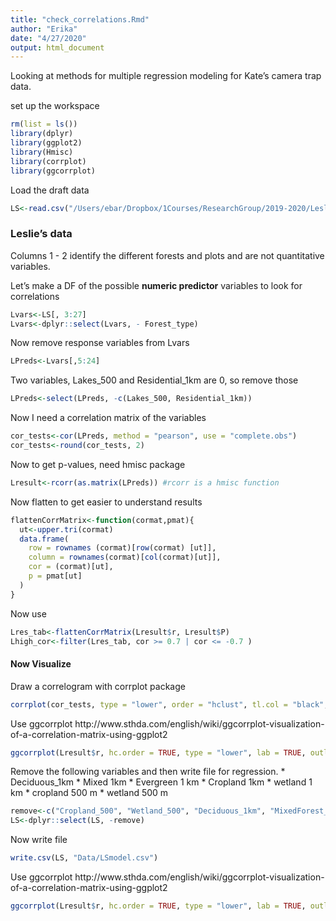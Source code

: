 ```yaml
---
title: "check_correlations.Rmd"
author: "Erika"
date: "4/27/2020"
output: html_document
---
```


Looking at methods for multiple regression modeling for Kate's camera trap data.

set up the workspace
```r
rm(list = ls())
library(dplyr)
library(ggplot2)
library(Hmisc)
library(corrplot)
library(ggcorrplot)

```
Load the draft data
```r
LS<-read.csv("/Users/ebar/Dropbox/1Courses/ResearchGroup/2019-2020/Leslie/SYEvariables.csv")
```

### Leslie's data
Columns 1 - 2 identify the different forests and plots and are not quantitative variables. 

Let's make a DF of the possible **numeric predictor** variables to look for correlations

```r
Lvars<-LS[, 3:27]
Lvars<-dplyr::select(Lvars, - Forest_type)
```
Now remove response variables from Lvars
```r
LPreds<-Lvars[,5:24]
```
Two variables, Lakes_500 and Residential_1km are 0, so remove those
```r
LPreds<-select(LPreds, -c(Lakes_500, Residential_1km))
```

Now I need a correlation matrix of the variables

```r
cor_tests<-cor(LPreds, method = "pearson", use = "complete.obs")
cor_tests<-round(cor_tests, 2)
```
Now to get p-values, need hmisc package
```r
Lresult<-rcorr(as.matrix(LPreds)) #rcorr is a hmisc function

```
Now flatten to get easier to understand results
```r
flattenCorrMatrix<-function(cormat,pmat){
  ut<-upper.tri(cormat)
  data.frame(
    row = rownames (cormat)[row(cormat) [ut]],
    column = rownames(cormat)[col(cormat)[ut]],
    cor = (cormat)[ut],
    p = pmat[ut]
  )
}
```
Now use
```r
Lres_tab<-flattenCorrMatrix(Lresult$r, Lresult$P)
Lhigh_cor<-filter(Lres_tab, cor >= 0.7 | cor <= -0.7 )
```
#### Now Visualize

Draw a correlogram with corrplot package

```r
corrplot(cor_tests, type = "lower", order = "hclust", tl.col = "black", tl.srt = 45)
```
Use ggcorrplot
http://www.sthda.com/english/wiki/ggcorrplot-visualization-of-a-correlation-matrix-using-ggplot2

```r
ggcorrplot(Lresult$r, hc.order = TRUE, type = "lower", lab = TRUE, outline.col = "white", p.mat = Lresult$P, insig = "blank" )
```
Remove the following variables and then write file for regression.
* Deciduous_1km
* Mixed 1km
* Evergreen 1 km
* Cropland 1km
* wetland 1 km
* cropland 500 m
* wetland 500 m

```r
remove<-c("Cropland_500", "Wetland_500", "Deciduous_1km", "MixedForest_1km", "Evergreen_1km", "Cropland_1km", "Wetland_1km")
LS<-dplyr::select(LS, -remove)
```
Now write file

```r
write.csv(LS, "Data/LSmodel.csv")
```


Use ggcorrplot
http://www.sthda.com/english/wiki/ggcorrplot-visualization-of-a-correlation-matrix-using-ggplot2

```r
ggcorrplot(Lresult$r, hc.order = TRUE, type = "lower", lab = TRUE, outline.col = "white", p.mat = Lresult$P, insig = "blank" )
```

